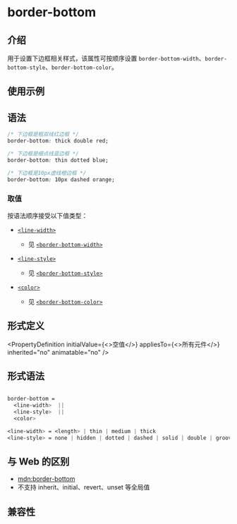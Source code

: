 # border-bottom

## 介绍

用于设置下边框相关样式，该属性可按顺序设置 `border-bottom-width`、`border-bottom-style`、`border-bottom-color`。

## 使用示例


<Go
  example="css-api"
  defaultFile="src/border-bottom/App.tsx"
  img="https://lf-lynx.tiktok-cdns.com/obj/lynx-artifacts-oss-sg/lynx-website/assets/doc/css/border-bottom.jpg"
  defaultEntryFile="dist/border-bottom.lynx.bundle"
  entry="src/border-bottom"
/>

## 语法

```css
/* 下边框是粗双线红边框 */
border-bottom: thick double red;

/* 下边框是细点线蓝边框 */
border-bottom: thin dotted blue;

/* 下边框是10px虚线橙边框 */
border-bottom: 10px dashed orange;
```

### 取值

按语法顺序接受以下值类型：

- [`<line-width>`](./border-bottom.mdx#形式定义)

  - 见 [`<border-bottom-width>`](./border-bottom-width.mdx)

- [`<line-style>`](./border-bottom.mdx#形式定义)

  - 见 [`<border-bottom-style>`](./border-bottom-style.mdx)

- [`<color>`](/api/css/data-type/color.html)
  - 见 [`<border-bottom-color>`](./border-bottom-color.mdx)

## 形式定义


<PropertyDefinition
  initialValue={<>空值</>}
  appliesTo={<>所有元件</>}
  inherited="no"
  animatable="no"
/>

## 形式语法

```css

border-bottom =
  <line-width>  ||
  <line-style>  ||
  <color>

<line-width> = <length> | thin | medium | thick
<line-style> = none | hidden | dotted | dashed | solid | double | groove | ridge | inset | outset

```

## 与 Web 的区别

- [mdn:border-bottom](https://developer.mozilla.org/en-US/docs/Web/CSS/border-bottom)
- 不支持 inherit、initial、revert、unset 等全局值

## 兼容性


<LegacyCompatTable metadata="css/properties/border-bottom" />
